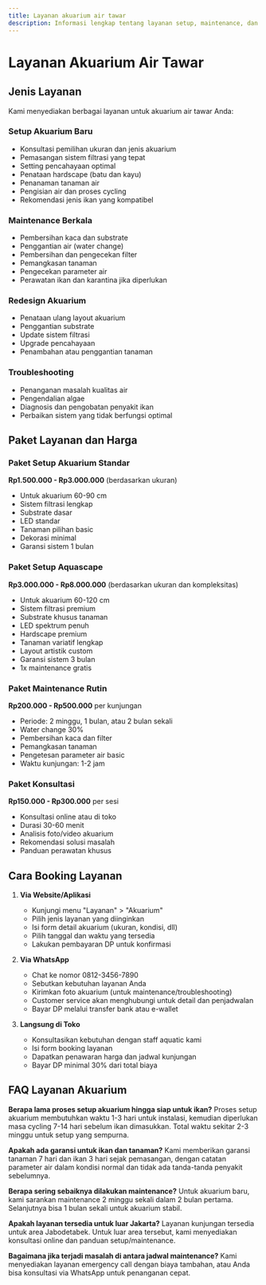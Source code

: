 ```yaml
---
title: Layanan akuarium air tawar
description: Informasi lengkap tentang layanan setup, maintenance, dan konsultasi untuk akuarium air tawar
---
```



# Layanan Akuarium Air Tawar

## Jenis Layanan

Kami menyediakan berbagai layanan untuk akuarium air tawar Anda:

### Setup Akuarium Baru
- Konsultasi pemilihan ukuran dan jenis akuarium
- Pemasangan sistem filtrasi yang tepat
- Setting pencahayaan optimal
- Penataan hardscape (batu dan kayu)
- Penanaman tanaman air
- Pengisian air dan proses cycling
- Rekomendasi jenis ikan yang kompatibel

### Maintenance Berkala
- Pembersihan kaca dan substrate
- Penggantian air (water change)
- Pembersihan dan pengecekan filter
- Pemangkasan tanaman
- Pengecekan parameter air
- Perawatan ikan dan karantina jika diperlukan

### Redesign Akuarium
- Penataan ulang layout akuarium
- Penggantian substrate
- Update sistem filtrasi
- Upgrade pencahayaan
- Penambahan atau penggantian tanaman

### Troubleshooting
- Penanganan masalah kualitas air
- Pengendalian algae
- Diagnosis dan pengobatan penyakit ikan
- Perbaikan sistem yang tidak berfungsi optimal

## Paket Layanan dan Harga

### Paket Setup Akuarium Standar
**Rp1.500.000 - Rp3.000.000** (berdasarkan ukuran)
- Untuk akuarium 60-90 cm
- Sistem filtrasi lengkap
- Substrate dasar
- LED standar
- Tanaman pilihan basic
- Dekorasi minimal
- Garansi sistem 1 bulan

### Paket Setup Aquascape
**Rp3.000.000 - Rp8.000.000** (berdasarkan ukuran dan kompleksitas)
- Untuk akuarium 60-120 cm
- Sistem filtrasi premium
- Substrate khusus tanaman
- LED spektrum penuh
- Hardscape premium
- Tanaman variatif lengkap
- Layout artistik custom
- Garansi sistem 3 bulan
- 1x maintenance gratis

### Paket Maintenance Rutin
**Rp200.000 - Rp500.000** per kunjungan
- Periode: 2 minggu, 1 bulan, atau 2 bulan sekali
- Water change 30%
- Pembersihan kaca dan filter
- Pemangkasan tanaman
- Pengetesan parameter air basic
- Waktu kunjungan: 1-2 jam

### Paket Konsultasi
**Rp150.000 - Rp300.000** per sesi
- Konsultasi online atau di toko
- Durasi 30-60 menit
- Analisis foto/video akuarium
- Rekomendasi solusi masalah
- Panduan perawatan khusus

## Cara Booking Layanan

1. **Via Website/Aplikasi**
   - Kunjungi menu "Layanan" > "Akuarium"
   - Pilih jenis layanan yang diinginkan
   - Isi form detail akuarium (ukuran, kondisi, dll)
   - Pilih tanggal dan waktu yang tersedia
   - Lakukan pembayaran DP untuk konfirmasi

2. **Via WhatsApp**
   - Chat ke nomor 0812-3456-7890
   - Sebutkan kebutuhan layanan Anda
   - Kirimkan foto akuarium (untuk maintenance/troubleshooting)
   - Customer service akan menghubungi untuk detail dan penjadwalan
   - Bayar DP melalui transfer bank atau e-wallet

3. **Langsung di Toko**
   - Konsultasikan kebutuhan dengan staff aquatic kami
   - Isi form booking layanan
   - Dapatkan penawaran harga dan jadwal kunjungan
   - Bayar DP minimal 30% dari total biaya

## FAQ Layanan Akuarium

**Berapa lama proses setup akuarium hingga siap untuk ikan?**
Proses setup akuarium membutuhkan waktu 1-3 hari untuk instalasi, kemudian diperlukan masa cycling 7-14 hari sebelum ikan dimasukkan. Total waktu sekitar 2-3 minggu untuk setup yang sempurna.

**Apakah ada garansi untuk ikan dan tanaman?**
Kami memberikan garansi tanaman 7 hari dan ikan 3 hari sejak pemasangan, dengan catatan parameter air dalam kondisi normal dan tidak ada tanda-tanda penyakit sebelumnya.

**Berapa sering sebaiknya dilakukan maintenance?**
Untuk akuarium baru, kami sarankan maintenance 2 minggu sekali dalam 2 bulan pertama. Selanjutnya bisa 1 bulan sekali untuk akuarium stabil.

**Apakah layanan tersedia untuk luar Jakarta?**
Layanan kunjungan tersedia untuk area Jabodetabek. Untuk luar area tersebut, kami menyediakan konsultasi online dan panduan setup/maintenance.

**Bagaimana jika terjadi masalah di antara jadwal maintenance?**
Kami menyediakan layanan emergency call dengan biaya tambahan, atau Anda bisa konsultasi via WhatsApp untuk penanganan cepat.


